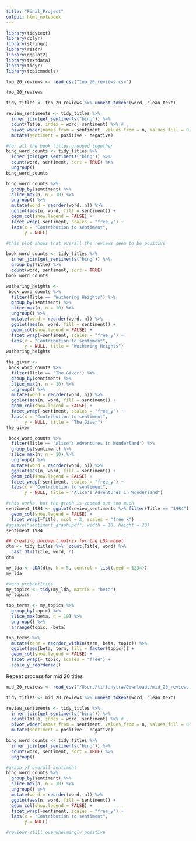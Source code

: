 ```yaml
---
title: "Final_Project"
output: html_notebook
---
```



```r
library(tidytext)
library(dplyr)
library(stringr)
library(readr)
library(ggplot2)
library(textdata)
library(tidyr)
library(topicmodels)
```

```r
top_20_reviews <- read_csv("top_20_reviews.csv")
```

```r
top_20_reviews
```
```r
tidy_titles <- top_20_reviews %>% unnest_tokens(word, clean_text)
```

```r
review_sentiments <- tidy_titles %>% 
  inner_join(get_sentiments("bing")) %>%
  count(Title, index = word, sentiment) %>% # ,
  pivot_wider(names_from = sentiment, values_from = n, values_fill = 0) %>%
  mutate(sentiment = positive - negative)
```
```r
#for all the book titles grouped together
bing_word_counts <- tidy_titles %>%
  inner_join(get_sentiments("bing")) %>%
  count(word, sentiment, sort = TRUE) %>%
  ungroup()
bing_word_counts
```
```r
bing_word_counts %>%
  group_by(sentiment) %>%
  slice_max(n, n = 10) %>% 
  ungroup() %>%
  mutate(word = reorder(word, n)) %>%
  ggplot(aes(n, word, fill = sentiment)) +
  geom_col(show.legend = FALSE) +
  facet_wrap(~sentiment, scales = "free_y") +
  labs(x = "Contribution to sentiment",
       y = NULL)

#this plot shows that overall the reviews seem to be positive
```

```r
book_word_counts <- tidy_titles %>%
  inner_join(get_sentiments("bing")) %>%
  group_by(Title) %>%
  count(word, sentiment, sort = TRUE)
book_word_counts
```
```r
wuthering_heights <-
 book_word_counts %>%
  filter(Title == "Wuthering Heights") %>%
  group_by(sentiment) %>%
  slice_max(n, n = 10) %>% 
  ungroup() %>%
  mutate(word = reorder(word, n)) %>%
  ggplot(aes(n, word, fill = sentiment)) +
  geom_col(show.legend = FALSE) +
  facet_wrap(~sentiment, scales = "free_y") +
  labs(x = "Contribution to sentiment",
       y = NULL, title = "Wuthering Heights") 
wuthering_heights
```

```r
the_giver <-
 book_word_counts %>%
  filter(Title == "The Giver") %>%
  group_by(sentiment) %>%
  slice_max(n, n = 10) %>% 
  ungroup() %>%
  mutate(word = reorder(word, n)) %>%
  ggplot(aes(n, word, fill = sentiment)) +
  geom_col(show.legend = FALSE) +
  facet_wrap(~sentiment, scales = "free_y") +
  labs(x = "Contribution to sentiment",
       y = NULL, title = "The Giver")
the_giver
```

```r
 book_word_counts %>%
  filter(Title == "Alice's Adventures in Wonderland") %>%
  group_by(sentiment) %>%
  slice_max(n, n = 10) %>% 
  ungroup() %>%
  mutate(word = reorder(word, n)) %>%
  ggplot(aes(n, word, fill = sentiment)) +
  geom_col(show.legend = FALSE) +
  facet_wrap(~sentiment, scales = "free_y") +
  labs(x = "Contribution to sentiment",
       y = NULL, title = "Alice's Adventures in Wonderland")
```


```r
#this works, but the graph is zoomed out too much
sentiment_1984 <- ggplot(review_sentiments %>% filter(Title == "1984"), aes(index, sentiment, fill = Title)) +
  geom_col(show.legend = FALSE) +
  facet_wrap(~Title, ncol = 2, scales = "free_x")
#ggsave("sentiment_graph.pdf", width = 10, height = 20)
sentiment_1984
```

```r
## Creating document matrix for the LDA model
dtm <- tidy_titles %>%  count(Title, word) %>%
  cast_dtm(Title, word, n)
dtm
```

```r
my_lda <- LDA(dtm, k = 5, control = list(seed = 1234))
my_lda
```

```r
#word probabilties
my_topics <- tidy(my_lda, matrix = "beta")
my_topics
```

```r
top_terms <- my_topics %>%
  group_by(topic) %>%
  slice_max(beta, n = 10) %>% 
  ungroup() %>%
  arrange(topic, -beta)
```

```r
top_terms %>%
  mutate(term = reorder_within(term, beta, topic)) %>%
  ggplot(aes(beta, term, fill = factor(topic))) +
  geom_col(show.legend = FALSE) +
  facet_wrap(~ topic, scales = "free") +
  scale_y_reordered()
```

Repeat process for mid 20 titles
```r
mid_20_reviews <- read_csv("/Users/tiffanytra/Downloads/mid_20_reviews.csv")

tidy_titles <- mid_20_reviews %>% unnest_tokens(word, clean_text)

review_sentiments <- tidy_titles %>% 
  inner_join(get_sentiments("bing")) %>%
  count(Title, index = word, sentiment) %>% # ,
  pivot_wider(names_from = sentiment, values_from = n, values_fill = 0) %>%
  mutate(sentiment = positive - negative)

bing_word_counts <- tidy_titles %>%
  inner_join(get_sentiments("bing")) %>%
  count(word, sentiment, sort = TRUE) %>%
  ungroup()

#graph of overall sentiment 
bing_word_counts %>%
  group_by(sentiment) %>%
  slice_max(n, n = 10) %>% 
  ungroup() %>%
  mutate(word = reorder(word, n)) %>%
  ggplot(aes(n, word, fill = sentiment)) +
  geom_col(show.legend = FALSE) +
  facet_wrap(~sentiment, scales = "free_y") +
  labs(x = "Contribution to sentiment",
       y = NULL)

#reviews still overwhelmingly positive
```


